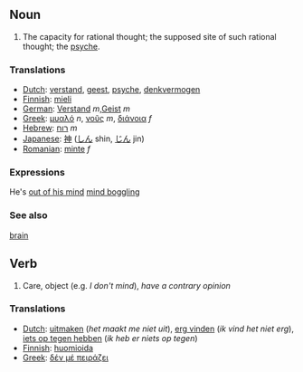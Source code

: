 ==Noun==
#The capacity for rational thought; the supposed site of such rational thought; the [[psyche]].

===Translations===

*[[Dutch]]: [[verstand]], [[geest]], [[psyche]], [[denkvermogen]]
*[[Finnish]]: [[mieli]]
*[[German]]: [[Verstand]] ''m'',[[Geist]] ''m''
*[[Greek]]: [[μυαλό]] ''n'', [[νοῦς]] ''m'', [[διάνοια]] ''f''
*[[Hebrew]]: [[רוח]] ''m''
*[[Japanese]]: [[神]] ([[しん]] shin, [[じん]] jin)
*[[Romanian]]: [[minte]] ''f''

===Expressions===

He's [[out of his mind]]
[[mind boggling]]

===See also===
[[brain]]

==Verb==
#Care, object (e.g. ''I don't mind''), ''have a contrary opinion''

===Translations===

*[[Dutch]]: [[uitmaken]] (''het maakt me niet uit''), [[erg vinden]] (''ik vind het niet erg''), [[iets op tegen hebben]] (''ik heb er niets op tegen'')
*[[Finnish]]: [[huomioida]]
*[[Greek]]: [[δέν μέ πειράζει]]